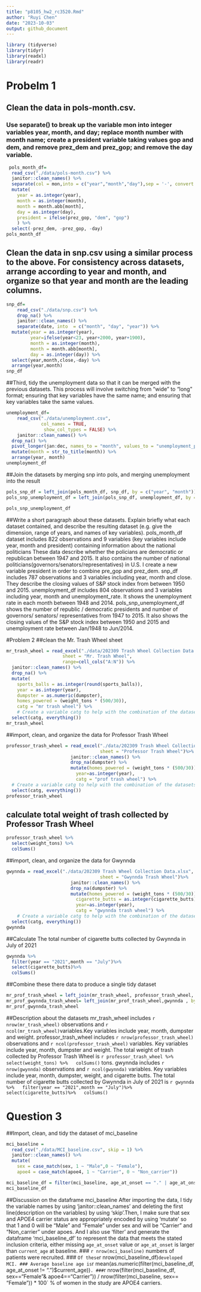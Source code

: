 ```yaml
---
title: "p8105_hw2_rc3520.Rmd"
author: "Ruyi Chen"
date: "2023-10-03"
output: github_document
---
```


```r
library (tidyverse)
library(tidyr)
library(readxl)
library(readr)
```


# Probelm 1
## Clean the data in pols-month.csv.
### Use separate() to break up the variable mon into integer variables year, month, and day; replace month number with month name; create a president variable taking values gop and dem, and remove prez_dem and prez_gop; and remove the day variable.
```r
 pols_month_df= 
  read_csv("./data/pols-month.csv") %>%
  janitor::clean_names() %>%
  separate(col = mon,into = c("year","month","day"),sep = '-', convert = TRUE) %>%
  mutate(
    year = as.integer(year), 
    month = as.integer(month), 
    month = month.abb[month],
    day = as.integer(day),
    president = ifelse(prez_gop, "dem", "gop")
    ) %>%
  select(-prez_dem, -prez_gop, -day)
pols_month_df
```

## Clean the data in snp.csv using a similar process to the above. For consistency across datasets, arrange according to year and month, and organize so that year and month are the leading columns.
```r
snp_df=
    read_csv("./data/snp.csv") %>%
    drop_na() %>%
    janitor::clean_names() %>%
    separate(date, into  = c("month", "day", "year")) %>%
  mutate(year = as.integer(year), 
         year=ifelse(year<23, year+2000, year+1900),
         month = as.integer(month), 
         month = month.abb[month],
         day = as.integer(day)) %>%
  select(year,month,close,-day) %>%
  arrange(year,month) 
snp_df

```
##Third, tidy the unemployment data so that it can be merged with the previous datasets. This process will involve switching from “wide” to “long” format; ensuring that key variables have the same name; and ensuring that key variables take the same values.
```r
unemployment_df=
    read_csv("./data/unemployment.csv",
             col_names = TRUE,
              show_col_types = FALSE) %>%
    janitor::clean_names() %>%
  drop_na() %>%
  pivot_longer(jan:dec, names_to = "month", values_to = "unemployment_percent") %>%
  mutate(month = str_to_title(month)) %>%
  arrange(year, month)
unemployment_df
```
##Join the datasets by merging snp into pols, and merging unemployment into the result
```r
pols_snp_df = left_join(pols_month_df, snp_df, by = c("year", "month"))
pols_snp_unemployment_df = left_join(pols_snp_df, unemployment_df, by = c("year", "month"))

pols_snp_unemployment_df

```
##Write a short paragraph about these datasets. Explain briefly what each dataset contained, and describe the resulting dataset (e.g. give the dimension, range of years, and names of key variables).
pols_month_df dataset includes 822 observations and 9 variables (key variables include year, month and president) containing information about the national politicians 
These data describe whether the policians are democratic or republican between 1947 and 2015. It also contains  the number of national politicians(governors/senators/representatives) in U.S. I create a new variable president in order to combine pre_gop and prez_dem.
snp_df includes 787 observations and 3 variables including year, month and close. They describe the closing values of S&P stock index from between 1950 and 2015.
unemployment_df includes 804 observations and 3 variables including year, month and unemployment_rate.  It shows the unemployment rate in each month between 1948 and 2014.
pols_snp_unemployment_df shows the number of republic / democratic presidents and number of governors/ senators/ representatives from 1947 to 2015. It also shows the closing values of the S&P stock index between 1950 and 2015 and unemployment rate between Jan/1948 to Jun/2014.

#Problem 2
##clean the Mr. Trash Wheel sheet
```r
mr_trash_wheel = read_excel("./data/202309 Trash Wheel Collection Data.xlsx",
                     sheet = "Mr. Trash Wheel",
                     range=cell_cols("A:N")) %>%
  janitor::clean_names() %>%
  drop_na() %>%
  mutate(
    sports_balls = as.integer(round(sports_balls)), 
    year = as.integer(year), 
    dumpster = as.numeric(dumpster), 
    homes_powered = (weight_tons * (500/30)),
    catg = "mr trash wheel") %>%
    # Create a variable catg to help with the combination of the datasets
  select(catg, everything())
mr_trash_wheel
```

##import, clean, and organize the data for Professor Trash Wheel
```r
professor_trash_wheel = read_excel("./data/202309 Trash Wheel Collection Data.xlsx",
                                   sheet = "Professor Trash Wheel")%>%
                        janitor::clean_names() %>%
                        drop_na(dumpster) %>%
                        mutate(homes_powered = (weight_tons * (500/30)),
                          year=as.integer(year),
                          catg = "prof trash wheel") %>%
  # Create a variable catg to help with the combination of the datasets
  select(catg, everything())
professor_trash_wheel
```
## calculate total weight of trash collected by Professor Trash Wheel
```r
professor_trash_wheel %>%
  select(weight_tons) %>%
  colSums()
```

##import, clean, and organize the data for Gwynnda
```r
gwynnda = read_excel("./data/202309 Trash Wheel Collection Data.xlsx",
                                   sheet = "Gwynnda Trash Wheel")%>%
                        janitor::clean_names() %>%
                        drop_na(dumpster) %>%
                        mutate(homes_powered = (weight_tons * (500/30)),
                          cigarette_butts = as.integer(cigarette_butts),
                          year=as.integer(year),
                          catg = "gwynnda trash wheel") %>%
    # Create a variable catg to help with the combination of the datasets
  select(catg, everything())
gwynnda
```

##Calculate The total number of cigarette butts collected by Gwynnda in July of 2021
```r
gwynnda %>%
  filter(year == "2021",month == "July")%>%
  select(cigarette_butts)%>%
  colSums()
```

##Combine these there data to produce a single tidy dataset

```r
mr_prof_trash_wheel = left_join(mr_trash_wheel, professor_trash_wheel, by = c("dumpster"))
mr_prof_gwynnda_trash_wheel= left_join(mr_prof_trash_wheel,gwynnda , by = c("dumpster"))
mr_prof_gwynnda_trash_wheel
```

##Description about the datasets
mr_trash_wheel includes `r nrow(mr_trash_wheel)` observations and `r ncol(mr_trash_wheel)`variables.Key variables include year, month, dumpster and weight.
professor_trash_wheel includes `r nrow(professor_trash_wheel)`  observations and  `r ncol(professor_trash_wheel)` variables. Key variables include year, month, dumpster and weight.
The total weight of trash collected by Professor Trash Wheel is `r professor_trash_wheel %>%
  select(weight_tons) %>%
  colSums()` tons.
gwynnda includes  `r nrow(gwynnda)` observations and `r ncol(gwynnda)` variables. Key variables include year, month, dumpster, weight, and cigarette butts.
The total number of cigarette butts collected by Gwynnda in July of 2021 is `r gwynnda %>%
  filter(year == "2021",month == "July")%>%
  select(cigarette_butts)%>%
  colSums()`
  
# Question 3
##Import, clean, and tidy the dataset of mci_baseline 
```r
mci_baseline =
  read_csv("./data/MCI_baseline.csv", skip = 1) %>% 
  janitor::clean_names() %>%
  mutate(
    sex = case_match(sex, 1 ~ "Male",0 ~ "Female"),
    apoe4 = case_match(apoe4, 1 ~ "Carrier", 0 ~ "Non_carrier")) 

mci_baseline_df = filter(mci_baseline, age_at_onset == "." | age_at_onset > current_age)
mci_baseline_df
```
##Discussion on the dataframe mci_baseline
After importing the data, I tidy the variable names by using 'janitor::clean_names' and deleting the first line(description on the variables) by using 'skip'.Then, I make sure that sex and APOE4 carrier status are appropriately encoded by using 'mutate' so that 1 and 0 will be "Male" and "Female" under sex and will be "Carrier" and "Non_carrier" under apoes. And I also use 'filter' and generate the dataframe 'mci_baseline_df' to represent the data that meets the stated inclusion criteria, either missing `age_at_onset` value or `age_at_onset` is larger than `current_age` at baseline.
### `r nrow(mci_baseline)` numbers of patients were recruited.
### `Of these `r nrow(mci_baseline_df)` developed MCI.
### Average baseline age is `r mean(as.numeric(filter(mci_baseline_df, age_at_onset != ".")$current_age))`.
### `r nrow(filter(mci_baseline_df, sex=="Female"& apoe4=="Carrier")) / nrow(filter(mci_baseline, sex== "Female")) * 100` % of women in the study are APOE4 carriers.



```r

```

